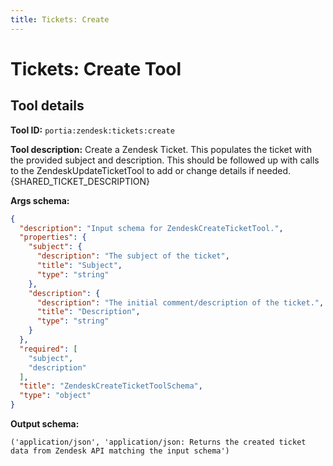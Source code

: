 ```yaml
---
title: Tickets: Create
---
```

<!-- WARNING: This file is auto-generated by generate_tool_docs.py. Do not edit manually. -->


# Tickets: Create Tool

<Intro />

## Tool details
**Tool ID:** `portia:zendesk:tickets:create`

**Tool description:** Create a Zendesk Ticket. This populates the ticket with the provided subject and description. This should be followed up with calls to the ZendeskUpdateTicketTool to add or change details if needed. \{SHARED_TICKET_DESCRIPTION\}

**Args schema:**
```json
{
  "description": "Input schema for ZendeskCreateTicketTool.",
  "properties": {
    "subject": {
      "description": "The subject of the ticket",
      "title": "Subject",
      "type": "string"
    },
    "description": {
      "description": "The initial comment/description of the ticket.",
      "title": "Description",
      "type": "string"
    }
  },
  "required": [
    "subject",
    "description"
  ],
  "title": "ZendeskCreateTicketToolSchema",
  "type": "object"
}
```

**Output schema:**
```
('application/json', 'application/json: Returns the created ticket data from Zendesk API matching the input schema')
```
